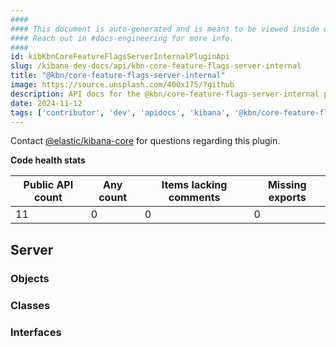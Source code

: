 ```yaml
---
####
#### This document is auto-generated and is meant to be viewed inside our experimental, new docs system.
#### Reach out in #docs-engineering for more info.
####
id: kibKbnCoreFeatureFlagsServerInternalPluginApi
slug: /kibana-dev-docs/api/kbn-core-feature-flags-server-internal
title: "@kbn/core-feature-flags-server-internal"
image: https://source.unsplash.com/400x175/?github
description: API docs for the @kbn/core-feature-flags-server-internal plugin
date: 2024-11-12
tags: ['contributor', 'dev', 'apidocs', 'kibana', '@kbn/core-feature-flags-server-internal']
---
```




Contact [@elastic/kibana-core](https://github.com/orgs/elastic/teams/kibana-core) for questions regarding this plugin.

**Code health stats**

| Public API count  | Any count | Items lacking comments | Missing exports |
|-------------------|-----------|------------------------|-----------------|
| 11 | 0 | 0 | 0 |

## Server

### Objects
<DocDefinitionList data={kbnCoreFeatureFlagsServerInternalObj.server.objects}/>

### Classes
<DocDefinitionList data={kbnCoreFeatureFlagsServerInternalObj.server.classes}/>

### Interfaces
<DocDefinitionList data={kbnCoreFeatureFlagsServerInternalObj.server.interfaces}/>

